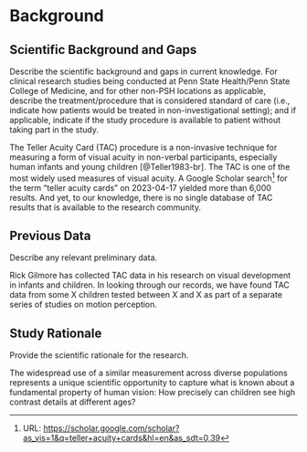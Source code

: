 # Background

## Scientific Background and Gaps

::: {.instr_box}

Describe the scientific background and gaps in current knowledge.
For clinical research studies being conducted at Penn State
Health/Penn State College of Medicine, and for other non-PSH locations
as applicable, describe the treatment/procedure that is considered
standard of care (i.e., indicate how patients would be treated in
non-investigational setting); and if applicable, indicate if the study
procedure is available to patient without taking part in the study.

:::
 
The Teller Acuity Card (TAC) procedure is a non-invasive technique for measuring a form of visual acuity in non-verbal participants, especially human infants and young children [@Teller1983-br].
The TAC is one of the most widely used measures of visual acuity.
A Google Scholar search[^2] for the term "teller acuity cards" on 2023-04-17 yielded more than 6,000 results.
And yet, to our knowledge, there is no single database of TAC results that is available to the research community.

[^2]: URL: <https://scholar.google.com/scholar?as_vis=1&q=teller+acuity+cards&hl=en&as_sdt=0,39>
 
## Previous Data

::: {.instr_box}

Describe any relevant preliminary data.

:::

Rick Gilmore has collected TAC data in his research on visual development in infants and children.
In looking through our records, we have found TAC data from some X children tested between X and X as part of a separate series of studies on motion perception.

## Study Rationale

::: {.instr_box}

Provide the scientific rationale for the research.

:::

The widespread use of a similar measurement across diverse populations represents a unique scientific opportunity to capture what is known about a fundamental property of human vision: How precisely can children see high contrast details at different ages?
